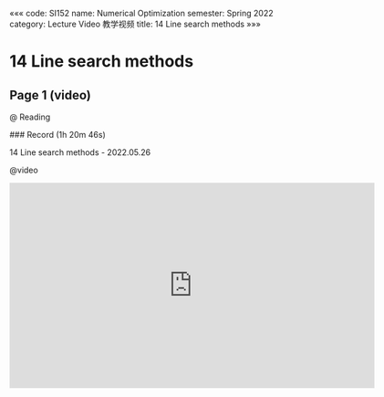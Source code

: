 «««
code: SI152
name: Numerical Optimization
semester: Spring 2022
category: Lecture Video 教学视频
title: 14 Line search methods
»»»

# 14 Line search methods

## Page 1 (video)

@ Reading

<div class="markdown-body">
### Record (1h 20m 46s)

14 Line search methods - 2022.05.26
</div>

@video

<iframe src="https://sbbrisk.com/e/04hx425wjoyu.html" frameborder=0 marginwidth=0 marginheight=0 scrolling=no width=640 height=360 allowfullscreen></iframe>
